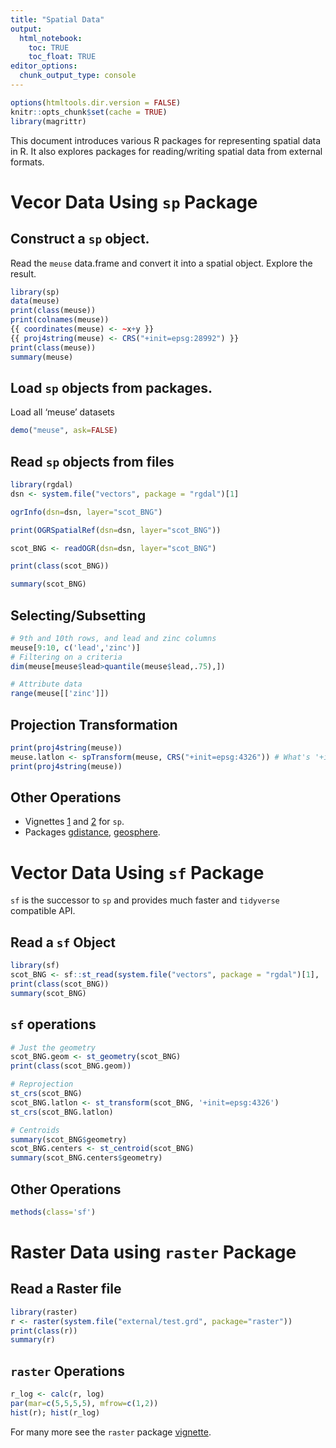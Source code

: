```yaml
---
title: "Spatial Data"
output:
  html_notebook:
    toc: TRUE
    toc_float: TRUE
editor_options: 
  chunk_output_type: console
---
```


```r
options(htmltools.dir.version = FALSE)
knitr::opts_chunk$set(cache = TRUE)
library(magrittr)
```

This document introduces various R packages for representing spatial data in R. It also explores packages for reading/writing spatial data from external formats.

# Vecor Data Using `sp` Package

## Construct a `sp` object.

Read the `meuse` data.frame and convert it into a spatial object. Explore the result.

```r
library(sp)
data(meuse)
print(class(meuse))
print(colnames(meuse))
{{ coordinates(meuse) <- ~x+y }}
{{ proj4string(meuse) <- CRS("+init=epsg:28992") }}
print(class(meuse))
summary(meuse)
```

## Load `sp` objects from packages.

Load all 'meuse' datasets

```r
demo("meuse", ask=FALSE)
```

## Read `sp` objects from files

```r
library(rgdal)
dsn <- system.file("vectors", package = "rgdal")[1]

ogrInfo(dsn=dsn, layer="scot_BNG")

print(OGRSpatialRef(dsn=dsn, layer="scot_BNG"))

scot_BNG <- readOGR(dsn=dsn, layer="scot_BNG")

print(class(scot_BNG))

summary(scot_BNG)
```

## Selecting/Subsetting

```r
# 9th and 10th rows, and lead and zinc columns
meuse[9:10, c('lead','zinc')]
# Filtering on a criteria
dim(meuse[meuse$lead>quantile(meuse$lead,.75),])

# Attribute data
range(meuse[['zinc']])
```

## Projection Transformation

```r
print(proj4string(meuse))
meuse.latlon <- spTransform(meuse, CRS("+init=epsg:4326")) # What's '+init=epsg:4326' ?
print(proj4string(meuse))
```

## Other Operations

- Vignettes [1](https://cran.r-project.org/web/packages/sp/vignettes/intro_sp.pdf) and [2](https://cran.r-project.org/web/packages/sp/vignettes/over.pdf) for `sp`.
- Packages [gdistance](https://cran.r-project.org/web/packages/gdistance), [geosphere](https://cran.r-project.org/web/packages/geosphere).

# Vector Data Using `sf` Package

`sf` is the successor to `sp` and provides much faster and `tidyverse` compatible API.

## Read a `sf` Object

```r
library(sf)
scot_BNG <- sf::st_read(system.file("vectors", package = "rgdal")[1], 'scot_BNG')
print(class(scot_BNG))
summary(scot_BNG)
```

## `sf` operations

```r
# Just the geometry
scot_BNG.geom <- st_geometry(scot_BNG)
print(class(scot_BNG.geom))

# Reprojection
st_crs(scot_BNG)
scot_BNG.latlon <- st_transform(scot_BNG, '+init=epsg:4326')
st_crs(scot_BNG.latlon)

# Centroids
summary(scot_BNG$geometry)
scot_BNG.centers <- st_centroid(scot_BNG)
summary(scot_BNG.centers$geometry)
```

## Other Operations

```r
methods(class='sf')
```

# Raster Data using `raster` Package

## Read a Raster file

```r
library(raster)
r <- raster(system.file("external/test.grd", package="raster"))
print(class(r))
summary(r)
```

## `raster` Operations

```r
r_log <- calc(r, log)
par(mar=c(5,5,5,5), mfrow=c(1,2))
hist(r); hist(r_log)
```

For many more see the `raster` package [vignette](https://cran.r-project.org/web/packages/raster/vignettes/Raster.pdf).
